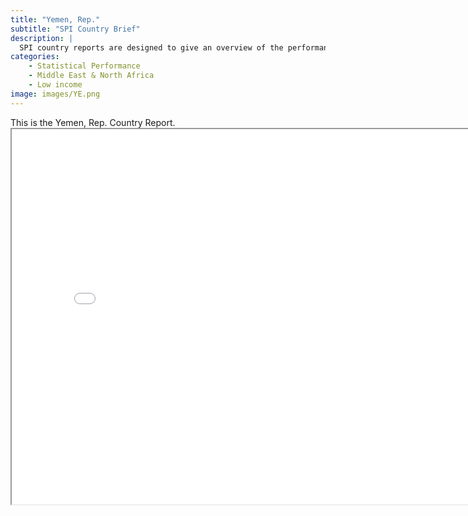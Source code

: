 ```yaml
---
title: "Yemen, Rep."
subtitle: "SPI Country Brief"
description: |
  SPI country reports are designed to give an overview of the performance of Yemen, Rep..
categories:
    - Statistical Performance
    - Middle East & North Africa
    - Low income
image: images/YE.png
---
```


This is the Yemen, Rep. Country Report.
<iframe src="charts/Yemen, Rep._chart.html" width="800" height="600"></iframe>

